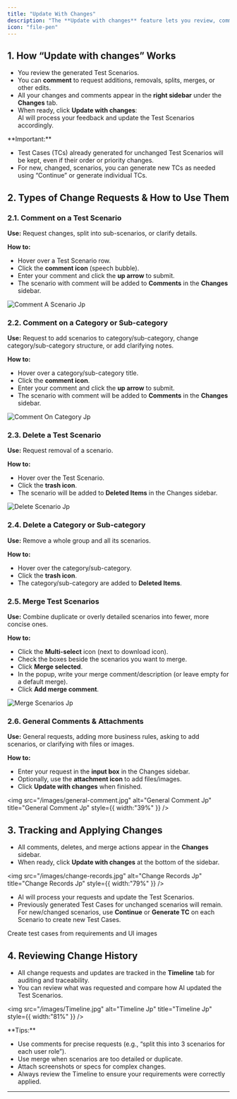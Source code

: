 ```yaml
---
title: "Update With Changes"
description: "The **Update with changes** feature lets you review, comment, and request adjustments to your Test Scenarios (checklist). This workflow enables you to collaboratively refine what needs to be tested, directly in the AI-powered workflow."
icon: "file-pen"
---
```


## 1. How “Update with changes” Works

- You review the generated Test Scenarios.
- You can **comment** to request additions, removals, splits, merges, or other edits.
- All your changes and comments appear in the **right sidebar** under the **Changes** tab.
- When ready, click **Update with changes**:\
  AI will process your feedback and update the Test Scenarios accordingly.

<Tip>
  **Important:**

  - Test Cases (TCs) already generated for unchanged Test Scenarios will be kept, even if their order or priority changes.
  - For new, changed, scenarios, you can generate new TCs as needed using “Continue” or generate individual TCs.
</Tip>

## 2. Types of Change Requests & How to Use Them

### 2.1. Comment on a Test Scenario

**Use:** Request changes, split into sub-scenarios, or clarify details.

**How to:**

- Hover over a Test Scenario row.
- Click the **comment icon** (speech bubble).
- Enter your comment and click the **up arrow** to submit.
- The scenario with comment will be added to **Comments** in the **Changes** sidebar.

![Comment A Scenario Jp](/images/comment-a-scenario.jpg)

### 2.2. Comment on a Category or Sub-category

**Use:** Request to add scenarios to category/sub-category, change category/sub-category structure, or add clarifying notes.

**How to:**

- Hover over a category/sub-category title.
- Click the **comment icon**.
- Enter your comment and click the **up arrow** to submit.
- The scenario with comment will be added to **Comments** in the **Changes** sidebar.

![Comment On Category Jp](/images/comment-on-category.jpg)

### 2.3. Delete a Test Scenario

**Use:** Request removal of a scenario.

**How to:**

- Hover over the Test Scenario.
- Click the **trash icon**.
- The scenario will be added to **Deleted Items** in the Changes sidebar.

![Delete Scenario Jp](/images/delete-scenario.jpg)

### 2.4. Delete a Category or Sub-category

**Use:** Remove a whole group and all its scenarios.

**How to:**

- Hover over the category/sub-category.
- Click the **trash icon**.
- The category/sub-category are added to **Deleted Items**.

### 2.5. Merge Test Scenarios

**Use:** Combine duplicate or overly detailed scenarios into fewer, more concise ones.

**How to:**

- Click the **Multi-select** icon (next to download icon).
- Check the boxes beside the scenarios you want to merge.
- Click **Merge selected**.
- In the popup, write your merge comment/description (or leave empty for a default merge).
- Click **Add merge comment**.

![Merge Scenarios Jp](/images/merge-Scenarios.jpg)

### 2.6. General Comments & Attachments

**Use:** General requests, adding more business rules, asking to add scenarios, or clarifying with files or images.

**How to:**

- Enter your request in the **input box** in the Changes sidebar.
- Optionally, use the **attachment icon** to add files/images.
- Click **Update with changes** when finished.

<img
  src="/images/general-comment.jpg"
  alt="General Comment Jp"
  title="General Comment Jp"
  style={{ width:"39%" }}
/>

## 3. Tracking and Applying Changes

- All comments, deletes, and merge actions appear in the **Changes** sidebar.
- When ready, click **Update with changes** at the bottom of the sidebar.

<img
  src="/images/change-records.jpg"
  alt="Change Records Jp"
  title="Change Records Jp"
  style={{ width:"79%" }}
/>

- AI will process your requests and update the Test Scenarios.
- Previously generated Test Cases for unchanged scenarios will remain.\
  For new/changed scenarios, use **Continue** or **Generate TC** on each Scenario to create new Test Cases.

<Card title="Generate Test Cases" icon="wand-magic-sparkles" href="/using-testgenai/CreatingTestCases">
  Create test cases from requirements and UI images
</Card>

## 4. Reviewing Change History

- All change requests and updates are tracked in the **Timeline** tab for auditing and traceability.
- You can review what was requested and compare how AI updated the Test Scenarios.

<img
  src="/images/Timeline.jpg"
  alt="Timeline Jp"
  title="Timeline Jp"
  style={{ width:"81%" }}
/>

<Note>
  **Tips:**

  - Use comments for precise requests (e.g., “split this into 3 scenarios for each user role”).
  - Use merge when scenarios are too detailed or duplicate.
  - Attach screenshots or specs for complex changes.
  - Always review the Timeline to ensure your requirements were correctly applied.
</Note>

---